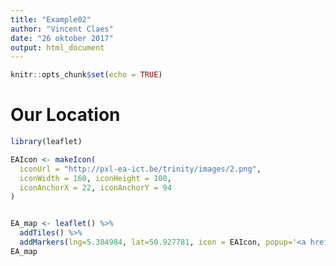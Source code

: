 ```yaml
---
title: "Example02"
author: "Vincent Claes"
date: "26 oktober 2017"
output: html_document
---
```


```r
knitr::opts_chunk$set(echo = TRUE)
```

# Our Location

```r
library(leaflet)

EAIcon <- makeIcon(
  iconUrl = "http://pxl-ea-ict.be/trinity/images/2.png",
  iconWidth = 160, iconHeight = 100,
  iconAnchorX = 22, iconAnchorY = 94
)


EA_map <- leaflet() %>% 
  addTiles() %>%
  addMarkers(lng=5.384984, lat=50.927781, icon = EAIcon, popup='<a href="https://www.facebook.com/pbaeaict/">PBA EA-ICT!</a>')
EA_map
```


